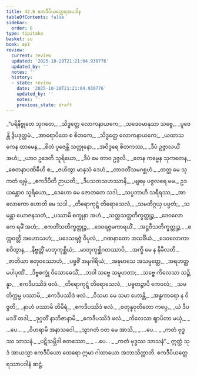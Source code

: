 ```yaml
---
title: 42.6 ဧကဒီပိယတ္ထေရအပဒါန
tableOfContents: false
sidebar:
  order: 6
type: tipitaka
basket: su
book: ap1
review:
  current: review
  updated: '2025-10-20T21:21:04.930776'
  updated_by: ''
  notes: ''
  history:
  - state: review
    date: '2025-10-20T21:21:04.930776'
    updated_by: ''
    notes: ''
    previous_state: draft
---
```



<DynamicBreadcrumb />


<ReviewStatus review={frontmatter.review} showDetails={true} />

<HypothesisAnnotation frontmatter={frontmatter} />

<Division number="124" book="ap1" e="ch" v="20" p="439">

<Paragraph number="5383" type="verses" book="ap1">
_“ပရိနိဗ္ဗုတေ သုဂတေ,_  
_သိဒ္ဓတ္ထေ လောကနာယကေ;_  
_သဒေဝမာနုသာ သဗ္ဗေ,_  
_ပူဇေန္တိ ဒွိပဒုတ္တမံ._  

</Paragraph>

</Division>
<Division number="125" book="ap1" e="ch" v="20" p="439">

<Paragraph number="5384" type="verses" book="ap1">
_အာရောပိတေ စ စိတကေ,_  
_သိဒ္ဓတ္ထေ လောကနာယကေ;_  
_ယထာသကေန ထာမေန,_  
_စိတံ ပူဇေန္တိ သတ္ထုနော._  

</Paragraph>

</Division>
<Division number="126" book="ap1" e="ch" v="20" p="439">

<Paragraph number="5385" type="verses" book="ap1">
_အဝိဒူရေ စိတကဿ,_  
_ဒီပံ ဥဇ္ဇာလယိံ အဟံ;_  
_ယာဝ ဥဒေတိ သူရိယော,_  
_ဒီပံ မေ တာဝ ဥဇ္ဇလိ._  

</Paragraph>

</Division>
<Division number="127" book="ap1" e="ch" v="20" p="439">

<Paragraph number="5386" type="verses" book="ap1">
_တေန ကမ္မေန သုကတေန,_  
_စေတနာပဏိဓီဟိ စ;_  
_ဇဟိတွာ မာနုသံ ဒေဟံ,_  
_တာဝတိံသမဂစ္ဆဟံ._  

</Paragraph>

</Division>
<Division number="128" book="ap1" e="ch" v="20" p="439">

<Paragraph number="5387" type="verses" book="ap1">
_တတ္ထ မေ သုကတံ ဗျမှံ,_  
_ဧကဒီပီတိ ဉာယတိ;_  
_ဒီပသတသဟဿာနိ,_  
_ဗျမှေ ပဇ္ဇလရေ မမ._  

</Paragraph>

</Division>
<Division number="129" book="ap1" e="ch" v="20" p="439">

<Paragraph number="5388" type="verses" book="ap1">
ဥဒယန္တောဝ သူရိယော,_  
_ဒေဟော မေ ဇောတတေ သဒါ;_  
_သပ္ပဘာဟိ သရီရဿ,_  
_အာလောကော ဟောတိ မေ သဒါ._  

</Paragraph>

</Division>
<Division number="130" book="ap1" e="ch" v="20" p="439">

<Paragraph number="5389" type="verses" book="ap1">
_တိရောကုဋ္ဋံ တိရောသေလံ,_  
_သမတိဂ္ဂယှ ပဗ္ဗတံ;_  
_သမန္တာ ယောဇနသတံ,_  
_ပဿာမိ စက္ခုနာ အဟံ._  

</Paragraph>

</Division>
<Division number="131" book="ap1" e="ch" v="20" p="440">

<Paragraph number="5390" type="verses" book="ap1">
_သတ္တသတ္တတိက္ခတ္တုဉ္စ,_  
_ဒေဝလောကေ ရမိံ အဟံ;_  
_ဧကတိံသတိက္ခတ္တုဉ္စ,_  
_ဒေဝရဇ္ဇမကာရယိံ._  

</Paragraph>

</Division>
<Division number="132" book="ap1" e="ch" v="20" p="440">

<Paragraph number="5391" type="verses" book="ap1">
_အဋ္ဌဝီသတိက္ခတ္တုဉ္စ,_  
_စက္ကဝတ္တီ အဟောသဟံ;_  
_ပဒေသရဇ္ဇံ ဝိပုလံ,_  
_ဂဏနာတော အသင်္ခိယံ._  

</Paragraph>

</Division>
<Division number="133" book="ap1" e="ch" v="20" p="440">

<Paragraph number="5392" type="verses" book="ap1">
_ဒေဝလောကာ စဝိတွာန,_  
_နိဗ္ဗတ္တိံ မာတုကုစ္ဆိယံ;_  
_မာတုကုစ္ဆိဂတဿာပိ,_  
_အက္ခိ မေ န နိမီလတိ._  

</Paragraph>

</Division>
<Division number="134" book="ap1" e="ch" v="20" p="440">

<Paragraph number="5393" type="verses" book="ap1">
_ဇာတိယာ စတုဝဿောဟံ,_  
_ပဗ္ဗဇိံ အနဂါရိယံ;_  
_အဍ္ဎမာသေ အသမ္ပတ္တေ,_  
_အရဟတ္တမပါပုဏိံ._  

</Paragraph>

</Division>
<Division number="135" book="ap1" e="ch" v="20" p="440">

<Paragraph number="5394" type="verses" book="ap1">
_ဒိဗ္ဗစက္ခုံ ဝိသောဓေသိံ,_  
_ဘဝါ သဗ္ဗေ သမူဟတာ;_  
_သဗ္ဗေ ကိလေသာ သဉ္ဆိန္နာ,_  
_ဧကဒီပဿိဒံ ဖလံ._  

</Paragraph>

</Division>
<Division number="136" book="ap1" e="ch" v="20" p="440">

<Paragraph number="5395" type="verses" book="ap1">
_တိရောကုဋ္ဋံ တိရောသေလံ,_  
_ပဗ္ဗတဉ္စာပိ ကေဝလံ;_  
_သမတိက္ကမ္မ ပဿာမိ,_  
_ဧကဒီပဿိဒံ ဖလံ._  

</Paragraph>

</Division>
<Division number="137" book="ap1" e="ch" v="20" p="440">

<Paragraph number="5396" type="verses" book="ap1">
_ဝိသမာ မေ သမာ ဟောန္တိ,_  
_အန္ဓကာရော န ဝိဇ္ဇတိ;_  
_နာဟံ ပဿာမိ တိမိရံ,_  
_ဧကဒီပဿိဒံ ဖလံ._  

</Paragraph>

</Division>
<Division number="138" book="ap1" e="ch" v="20" p="440">

<Paragraph number="5397" type="verses" book="ap1">
_စတုန္နဝုတိတော ကပ္ပေ,_  
_ယံ ဒီပမဒဒိံ တဒါ;_  
_ဒုဂ္ဂတိံ နာဘိဇာနာမိ,_  
_ဧကဒီပဿိဒံ ဖလံ._  

</Paragraph>

</Division>
<Division number="139" book="ap1" e="ch" v="20" p="440">

<Paragraph number="5398" type="verses" book="ap1">
_ကိလေသာ ဈာပိတာ မယှံ,_  
_ …ပေ… _  
_ဝိဟရာမိ အနာသဝေါ._  

</Paragraph>

</Division>
<Division number="140" book="ap1" e="ch" v="20" p="440">

<Paragraph number="5399" type="verses" book="ap1">
_သွာဂတံ ဝတ မေ အာသိ,_  
_ …ပေ… _  
_ကတံ ဗုဒ္ဓဿ သာသနံ._  

</Paragraph>

</Division>
<Division number="141" book="ap1" e="ch" v="20" p="440">

<Paragraph number="5400" type="verses" book="ap1">
_ပဋိသမ္ဘိဒါ စတဿော,_  
_ …ပေ… _  
_ကတံ ဗုဒ္ဓဿ သာသနံ”._  

</Paragraph>

<Paragraph number="5401" book="ap1">
ဣတ္ထံ သုဒံ အာယသ္မာ ဧကဒီပိယော ထေရော ဣမာ ဂါထာယော အဘာသိတ္ထာတိ.

</Paragraph>
</Division>

<Paragraph number="5402" type="center" book="ap1">
ဧကဒီပိယတ္ထေရဿာပဒါနံ ဆဋ္ဌံ.
</Paragraph>